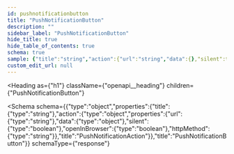 ```yaml
---
id: pushnotificationbutton
title: "PushNotificationButton"
description: ""
sidebar_label: "PushNotificationButton"
hide_title: true
hide_table_of_contents: true
schema: true
sample: {"title":"string","action":{"url":"string","data":{},"silent":true,"openInBrowser":true,"httpMethod":"string"}}
custom_edit_url: null
---
```



<Heading
  as={"h1"}
  className={"openapi__heading"}
  children={"PushNotificationButton"}
>
</Heading>





<Schema
  schema={{"type":"object","properties":{"title":{"type":"string"},"action":{"type":"object","properties":{"url":{"type":"string"},"data":{"type":"object"},"silent":{"type":"boolean"},"openInBrowser":{"type":"boolean"},"httpMethod":{"type":"string"}},"title":"PushNotificationAction"}},"title":"PushNotificationButton"}}
  schemaType={"response"}
>
  
</Schema>
            